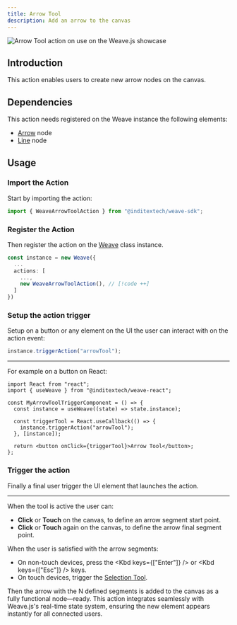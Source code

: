 ```yaml
---
title: Arrow Tool
description: Add an arrow to the canvas
---
```


![Arrow Tool action on use on the Weave.js showcase](/images/actions/arrow-tool.gif)


## Introduction

This action enables users to create new arrow nodes on the canvas.

## Dependencies

This action needs registered on the Weave instance the following elements:

- [Arrow](/docs/main/build/nodes/arrow) node
- [Line](/docs/main/build/nodes/line) node

## Usage

<div className="fd-steps">

<div className="[&_h3]:fd-step">

### Import the Action

Start by importing the action:

```ts
import { WeaveArrowToolAction } from "@inditextech/weave-sdk";
```

</div>

<div className='[&_h3]:fd-step'>

### Register the Action

Then register the action on the [Weave](/docs/sdk/api-reference/weave) class instance.

```ts
const instance = new Weave({
  ...
  actions: [
    ...,
    new WeaveArrowToolAction(), // [!code ++]
  ]
})
```

</div>

<div className='[&_h3]:fd-step'>

### Setup the action trigger

Setup on a button or any element on the UI the user can interact with on the action event:

```ts
instance.triggerAction("arrowTool");
```

---

For example on a button on React:

```tsx
import React from "react";
import { useWeave } from "@inditextech/weave-react";

const MyArrowToolTriggerComponent = () => {
  const instance = useWeave((state) => state.instance);

  const triggerTool = React.useCallback(() => {
    instance.triggerAction("arrowTool");
  }, [instance]);

  return <button onClick={triggerTool}>Arrow Tool</button>;
};
```

### Trigger the action

Finally a final user trigger the UI element that launches the action.

---

When the tool is active the user can:

- **Click** or **Touch** on the canvas, to define an arrow segment start point.
- **Click** or **Touch** again on the canvas, to define the arrow final segment point.

When the user is satisfied with the arrow segments:

- On non-touch devices, press the <Kbd keys={["Enter"]} /> or <Kbd keys={["Esc"]} /> keys.
- On touch devices, trigger the [Selection Tool](/docs/main/build/actions/selection-tool).

Then the arrow with the N defined segments is added to the canvas as a fully functional
node—ready. This action integrates seamlessly with Weave.js's real-time state system,
ensuring the new element appears instantly for all connected users.

</div>

</div>
